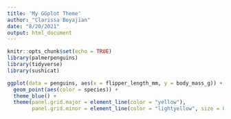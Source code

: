 ```yaml
---
title: 'My GGplot Theme'
author: "Clarissa Boyajian"
date: "8/20/2021"
output: html_document
---
```


```r
knitr::opts_chunk$set(echo = TRUE)
library(palmerpenguins)
library(tidyverse)
library(sushicat)
```

```r
ggplot(data = penguins, aes(x = flipper_length_mm, y = body_mass_g)) +
  geom_point(aes(color = species)) + 
  theme_blue() + 
  theme(panel.grid.major = element_line(color = "yellow"),
        panel.grid.minor = element_line(color = "lightyellow", size = 0.1))


```




